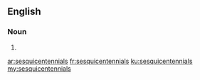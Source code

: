 ==English==

===Noun===
{{head|en}}

# {{plural of|sesquicentennial}}

[[ar:sesquicentennials]]
[[fr:sesquicentennials]]
[[ku:sesquicentennials]]
[[my:sesquicentennials]]